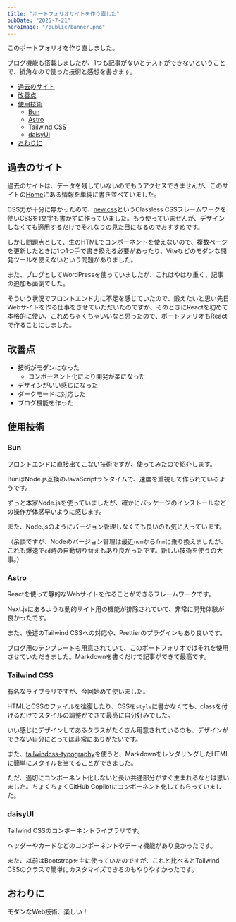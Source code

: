 ```yaml
---
title: "ポートフォリオサイトを作り直した"
pubDate: "2025-7-21"
heroImage: "/public/banner.png"
---
```



このポートフォリオを作り直しました。

ブログ機能も搭載しましたが、1つも記事がないとテストができないということで、折角なので使った技術と感想を書きます。

- [過去のサイト](#過去のサイト)
- [改善点](#改善点)
- [使用技術](#使用技術)
  - [Bun](#bun)
  - [Astro](#astro)
  - [Tailwind CSS](#tailwind-css)
  - [daisyUI](#daisyui)
- [おわりに](#おわりに)

## 過去のサイト

過去のサイトは、データを残していないのでもうアクセスできませんが、このサイトの[Home](/)にある情報を単純に書き並べていました。

CSS力が十分に無かったので、[new.css](https://newcss.net/)というClassless CSSフレームワークを使いCSSを1文字も書かずに作っていました。もう使っていませんが、デザインしなくても適用するだけでそれなりの見た目になるのでおすすめです。

しかし問題点として、生のHTMLでコンポーネントを使えないので、複数ページを更新したときに1つ1つ手で書き換える必要があったり、Viteなどのモダンな開発ツールを使えないという問題がありました。

また、ブログとしてWordPressを使っていましたが、これはやはり重く、記事の追加も面倒でした。

そういう状況でフロントエンド力に不足を感じていたので、鍛えたいと思い先日Webサイトを作る仕事をさせていただいたのですが、そのときにReactを初めて本格的に使い、これめちゃくちゃいいなと思ったので、ポートフォリオもReactで作ることにしました。

## 改善点

- 技術がモダンになった
  - コンポーネント化により開発が楽になった
- デザインがいい感じになった
- ダークモードに対応した
- ブログ機能を作った

## 使用技術

### Bun

<LinkCard url="https://bun.sh/" />

フロントエンドに直接出てこない技術ですが、使ってみたので紹介します。

BunはNode.js互換のJavaScriptランタイムで、速度を重視して作られているようです。

ずっと本家Node.jsを使っていましたが、確かにパッケージのインストールなどの操作が体感早いように感じます。

また、Node.jsのようにバージョン管理しなくても良いのも気に入っています。

（余談ですが、Nodeのバージョン管理は最近`nvm`から`fnm`に乗り換えましたが、これも爆速で`cd`時の自動切り替えもあり良かったです。新しい技術を使うの大事。）

### Astro

<LinkCard url="https://astro.build/" />

Reactを使って静的なWebサイトを作ることができるフレームワークです。

Next.jsにあるような動的サイト用の機能が排除されていて、非常に開発体験が良かったです。

また、後述のTailwind CSSへの対応や、Prettierのプラグインもあり良いです。

ブログ用のテンプレートも用意されていて、このポートフォリオではそれを使用させていただきました。Markdownを書くだけで記事ができて最高です。

### Tailwind CSS

<LinkCard url="https://tailwindcss.com/" />

有名なライブラリですが、今回始めて使いました。

HTMLとCSSのファイルを往復したり、CSSを`style`に書かなくても、classを付けるだけでスタイルの調整ができて最高に自分好みでした。

いい感じにデザインしてあるクラスがたくさん用意されているのも、デザインができない自分にとっては非常にありがたいです。

また、[tailwindcss-typography](https://github.com/tailwindlabs/tailwindcss-typography)を使うと、MarkdownをレンダリングしたHTMLに簡単にスタイルを当てることができました。

ただ、適切にコンポーネント化しないと長い共通部分がすぐ生まれるなとは思いました。ちょくちょくGitHub Copilotにコンポーネント化してもらっていました。

### daisyUI

<LinkCard url="https://daisyui.com/" />

Tailwind CSSのコンポーネントライブラリです。

ヘッダーやカードなどのコンポーネントやテーマ機能があり良かったです。

また、以前はBootstrapを主に使っていたのですが、これと比べるとTailwind CSSのクラスで簡単にカスタマイズできるのもやりやすかったです。

## おわりに

モダンなWeb技術、楽しい！
